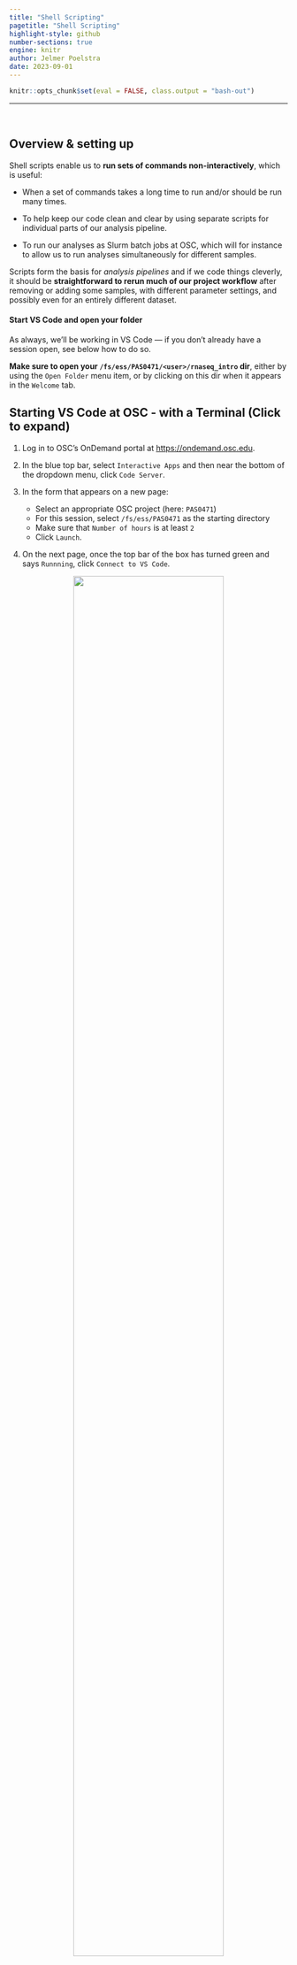 ```yaml
---
title: "Shell Scripting"
pagetitle: "Shell Scripting"
highlight-style: github
number-sections: true
engine: knitr
author: Jelmer Poelstra
date: 2023-09-01
---
```


```r
knitr::opts_chunk$set(eval = FALSE, class.output = "bash-out")
```

-------

<br>

## Overview & setting up {-}

Shell scripts enable us to **run sets of commands non-interactively**,
which is useful:

- When a set of commands takes a long time to run and/or should be run many times.

- To help keep our code clean and clear
  by using separate scripts for individual parts of our analysis pipeline.

- To run our analyses as Slurm batch jobs at OSC,
  which will for instance to allow us to run analyses simultaneously for different samples.

Scripts form the basis for *analysis pipelines* and if we code things cleverly,
it should be **straightforward to rerun much of our project workflow**
after removing or adding some samples, with different parameter settings,
and possibly even for an entirely different dataset. 

#### Start VS Code and open your folder {-}

As always, we'll be working in VS Code &mdash;
if you don't already have a session open, see below how to do so.

**Make sure to open your `/fs/ess/PAS0471/<user>/rnaseq_intro` dir**,
either by using the `Open Folder` menu item,
or by clicking on this dir when it appears in the `Welcome` tab.

:::{.callout-tip collapse="true"}
## Starting VS Code at OSC - with a Terminal (Click to expand)
1. Log in to OSC's OnDemand portal at <https://ondemand.osc.edu>.

2. In the blue top bar, select `Interactive Apps`
   and then near the bottom of the dropdown menu, click `Code Server`.

3. In the form that appears on a new page:
   - Select an appropriate OSC project (here: `PAS0471`)
   - For this session, select `/fs/ess/PAS0471` as the starting directory
   - Make sure that `Number of hours` is at least `2`
   - Click `Launch`.

4. On the next page, once the top bar of the box has turned green
   and says `Runnning`, click `Connect to VS Code`.

<figure><p align="center"><img src=img/osc-code-launch_ed.png width="80%"></p></figure>

5. Open a Terminal by clicking
   &nbsp; {{< fa bars >}} &nbsp; => `Terminal` => `New Terminal`.
   (Or use one of the keyboard shortcuts:
   <kbd>Ctrl</kbd>+<kbd>\`</kbd> (backtick) or
   <kbd>Ctrl</kbd>+<kbd>Shift</kbd>+<kbd>C</kbd>.)

6. In the `Welcome` tab under `Recent`,
   you should see your `/fs/ess/PAS0471/<user>/rnaseq_intro` dir listed:
   click on that to open it.
   Alternatively, use
   &nbsp; {{< fa bars >}} &nbsp; => &nbsp; `File` &nbsp; => &nbsp; `Open Folder`
   to open that dir in VS Code.
:::

:::{.callout-warning collapse="true"}
#### Don't have your own dir with the data? (Click to expand)
If you missed the last session, or deleted your `rnaseq_intro` dir entirely,
run these commands to get a (fresh) copy of all files you should have so far:

```bash
mkdir -p /fs/ess/PAS0471/$USER/rnaseq_intro
cp -r /fs/ess/PAS0471/demo/202307_rnaseq /fs/ess/PAS0471/$USER/rnaseq_intro
```

And if you do have an `rnaseq_intro` dir,
but you want to start over because you moved or removed some of the files
while practicing, then delete the dir before your run the commands above:

```bash
rm -r /fs/ess/PAS0471/$USER/rnaseq_intro
```

You should have at least the following files in this dir:

```.bash-out
/fs/ess/PAS0471/demo/202307_rnaseq
├── data
│   └── fastq
│       ├── ASPC1_A178V_R1.fastq.gz
│       ├── ASPC1_A178V_R2.fastq.gz
│       ├── ASPC1_G31V_R1.fastq.gz
│       ├── ASPC1_G31V_R2.fastq.gz
│       ├── md5sums.txt
│       ├── Miapaca2_A178V_R1.fastq.gz
│       ├── Miapaca2_A178V_R2.fastq.gz
│       ├── Miapaca2_G31V_R1.fastq.gz
│       └── Miapaca2_G31V_R2.fastq.gz
├── metadata
│   └── meta.tsv
└── README.md
│   └── ref
│       ├── GCF_000001405.40.fna
│       ├── GCF_000001405.40.gtf
```
:::

<br>

## A basic shell script

### Our first script

We'll be writing our shell scripts in the editor pane of VS Code.
To create our first one, open a new file in the `VS Code` editor
(&nbsp; {{< fa bars >}} &nbsp; => &nbsp; `File` &nbsp; => &nbsp; `New File`)
and save it as `printname.sh` within the `sandbox` dir
(shell scripts most commonly have the extension `.sh`).

Then, type or paste the following _inside the script_ in your editor pane
(and _not_ in the terminal):

```bash
echo "This script will print a first and a last name"
```

::: {.callout-tip}
#### Auto Save in VS Code

Any changes you make to this and other files in the editor pane should be
immediately, automatically saved by VS Code.
If that's not happening for some reason,
you should see an indication of unsaved changes like a large black dot next to
the script's file name in the editor pane tab header
(if that's the case, see the box below on how to fix this).

::: {.callout-warning collapse="true"}
### Auto Save not happening? (Click to expand)

If the file is not auto-saving, you can always save it manually
(including with <kbd>Ctrl/Cmd</kbd>+<kbd>S</kbd>)
like you would do in other programs.

However, it may be convenient to turn Auto Save on:
press <kbd>Ctrl/Cmd</kbd>+<kbd>Shift</kbd>+<kbd>S</kbd>
to open the Command Palette and type "Auto Save".
You should see an option "**_Toggle Auto Save_**": click on that.
:::
:::

Shell scripts mostly contain the same regular Unix shell (specifically, Bash shell)
code that we have gotten familiar with,
but have so far directly typed in the terminal.
As such,
**our single line with an `echo` command already consitutes a functional shell script!**
One way of running the script is by typing `bash` followed by the path to the script:

```bash
bash sandbox/printname.sh
```
```.bash-out
This script will print a first and a last name
```

That worked! 
Although of course,
the script doesn't yet print any names like it "promises" to do,
but we will add that functionality in a little bit.

First, though, we'll learn about two header lines that are good practice to
add to every shell script.

<br>

### Shebang line

We use a so-called "_shebang_" line as the first line of a script
to **indicate which language our script uses**.
More specifically, this line tell the computer where to find the binary
(executable) that will run our script.
  
Such a line starts with **`#!`**,
basically marking it as a special type of comment.
After that, we provide the location to the relevant program:
in our case Bash (which is the specific type of shell we are using),
which itself is just a program with a binary (executable) file
that is located at `/bin/bash` on Linux and Mac computers.

```sh
#!/bin/bash
```

While not always strictly necessary,
adding a _shebang_ line to every shell script is good practice,
especially when we want to submit our script to OSC's Slurm queue.

<br>

### Shell script settings

Another boilerplate line that is good practice to add to your shell scripts
will change some default Bash settings to safer alternatives.

#### Bad default shell settings {-}

The following two default settings of the Bash shell are bad ideas inside scripts:

**_First_**, as we've seen previously,
when you **reference a variable that does not exist**,
the shell will just replace that with nothing, and will not complain:

```bash
echo "Hello, my name is $myname ..."
```
```.bash-out
Hello, my name is  ...
```

In scripts, this can lead to all sorts of downstream problems,
because you very likely tried and failed to do something with an existing variable
(e.g. you misspelled its name, or forgot to assign it altogether).
Even more problematically,
this can lead to potentially very destructive file removal,
as the box below illustrates.

::: {.callout-warning collapse="true"}
##### Accidental file removal with unset variables (Click to expand)

The shell's default behavior of ignoring (instead of giving an error)
the referencing of unset variables can make you accidentally remove files
as follows &mdash; and this is especially likely to happen inside scripts
where we more commonly use variables and are not working interactively:

- Using a variable,
  we try to remove some temporary files whose names start with `tmp_`:

  ```bash
  temp_prefix="temp_"
  
  rm "$tmp_prefix"*     # DON'T TRY THIS!
  ```

- Using a variable, we try to remove a temporary directory:

  ```bash
  tempdir=output/tmp
  
  rm -r $tmpdir/*      # DON'T TRY THIS!
  ```

:::{.callout-tip collapse="true"}
##### Above, the text specified the _intent_ of the commands. What would have actually happened?
  
In both examples, there is a similar typo: `temp` vs. `tmp`,
which means that we are referencing a (likely) non-existent variable.

- In the first example,
  `rm "$tmp_prefix"*` would have been interpreted as `rm *`,
  because the non-existent variable is simply ignored.
  Therefore, we would have **removed all files in the current working directory**.

- In the second example, along similar lines,
  `rm -rf $tmpdir/*` would have been interpreted as `rm -rf /*`.
  Horrifyingly, this would **attempt to remove the entire filesystem**:
  recall that a leading `/` in a path is a computer's root directory.
  (`-r` makes the removal _recursive_ and `-f` makes _forces_ removal).

:::

Before you get too scared of creating terrible damage,
note that at OSC,
you would not be able to remove any essential files
(and more generally, any files that are not yours unless you've explicitly been
given permission for this),
since you don't have the permissions to do so.
On your own computer,
this could be more genuinely dangerous, though even there,
you would not be able to remove operating system files without specifically
requesting  "admin" rights.

:::

**_Second_**, a Bash script **keeps running after encountering errors**.
That is, if an error is encountered when running, say, line 2 of a script,
any remaining lines in the script will nevertheless be executed.

In the best case, this is a waste of computer resources,
and in worse cases, it can lead to all kinds of unintended consequences.
Additionally, if your script prints a lot of output,
you might not notice an error somewhere in the middle if it doesn't produce
more errors downstream.
But the downstream results from what we at that point might call a
"**zombie script**" can still be completely wrong.

#### Safer settings {-}

The following three settings will make your Bash scripts more robust and safer.
With these settings, **the script terminates[^1] if:**

[^1]: With an appropriate error message

- `set -u` &mdash; An unset (non-existent) variable is referenced.
- `set -e` &mdash; Almost any error occurs.
- `set -o pipefail` &mdash; An error occurs in a shell "pipeline"
  (e.g., `sort | uniq`).

We can change all of these settings in one line in a script:

```bash
set -e -u -o pipefail     # (For in a script - don't run in the terminal)
```

Or even more concisely:

```bash
set -euo pipefail         # (For in a script - don't run in the terminal)
```

<br>

### Adding the header lines to our script

Let's add these lines to our `printname.sh` script,
so it will now contain the following:

```bash
#!/bin/bash
set -euo pipefail

echo "This script will print a first and a last name"
```
  
And let's run it again:

```bash
bash sandbox/printname.sh
```
```.bash-out
This script will print a first and a last name
```

That didn't change anything to the output,
but at least we confirmed that the script still works.

::: {.callout-note collapse="true"}
#### Running the script without using the `bash` command (Click to expand)

Because our script has a _shebang_ line,
we have taken one step towards being able to execute the script without
the `bash` command,
simply using:

```bash
sandbox/printname.sh
```

(Or if the script was in our current working dir, using `./printname.sh`.
In that case the `./` is necessary to make it explicit that we are referring
to a file name:
otherwise, when running just `printname.sh`,
the shell would look for a command or program of that name,
and wouldn't be able to find it.)

However, this would also require us to "make the script executable",
which is beyond the scope of this material.
But I'm mentioning it here because you might see this way of running scripts
being used elsewhere.
:::

<br>

## Command-line arguments for scripts

### Calling a script with arguments

When you call a script to run it,
you can pass command-line arguments to it,
such as a file to operate on.

This is much like when you provide a command like `ls` with arguments:

```bash
# Run ls without arguments:
ls

# Pass 1 filename as an argument to ls:
ls data/sampleA.fastq.gz

# Pass 2 filenames as arguments to ls, separated by spaces:
ls data/sampleA.fastq.gz data/sampleB.fastq.gz

# (No need to run any of this, they are just syntax examples)
```

And here is what it looks like to pass arguments to scripts:

```bash
# Run scripts without any arguments:
bash fastqc.sh                            # (Fictional script)
bash sandbox/printname.sh

# Run scripts with 1 or 2 arguments:
bash fastqc.sh data/sampleA.fastq.gz      # 1 argument, a filename
bash sandbox/printname.sh John Doe        # 2 arguments, strings representing names

# (No need to run any of this, they are just syntax examples)
```

In the next section,
we'll see what happens inside the script with the arguments we pass to it.

<br>

### Placeholder variables

Inside the script,
any command-line arguments that you pass to it are
**automatically available in "placeholder" variables**.
Any first argument will be assigned to the variable **`$1`**,
any second argument will be assigned to **`$2`**,
any third argument will be assigned to **`$3`**, and so on.

:::{.callout-caution collapse="true"}
##### In the calls to fastqc.sh and printname.sh above, what are the placeholder variables and their values? 

- In `bash fastqc.sh data/sampleA.fastq.gz`,
  a single argument, `data/sampleA.fastq.gz`, is passed to the script,
  and will be assigned to `$1`.

- In `bash sandbox/printname.sh John Doe`,
  two arguments are passed to the script:
  the first one (`John`) will be stored in `$1`,
  and the second one (`Doe`) in `$2`.

:::

However, these placeholder variables are not automagically _used_ &mdash;
the arguments passed to a script are **merely made available** in these variables.
So, unless we explicitly include code in the script to _do_ something with
these variables,
nothing else happens. 

Therefore, let's add some code to our `printname.sh` script to "process"
any first and last name that are passed to the script.
For now, our script will simply `echo` the placeholder variables,
so that we can see what happens:

```bash
#!/bin/bash
set -euo pipefail

echo "This script will print a first and a last name"
echo "First name: $1"
echo "Last name: $2"

# (Note: this is a script. Don't enter this directly in your terminal.)
```

Next, we'll _run_ the script, passing the arguments `John` and `Doe`:

```bash
bash sandbox/printname.sh John Doe
```
```.bash-out
This script will print a first and a last name
First name: John
Last name: Doe
```

:::{.exercise}
### On Your Own: Command-line arguments {-}

In each case below, **think about what might happen before you run the script**.
Then, run it, and if you didn't make a successful prediction,
try to figure out what happened instead.

1. Run the script (`sandbox/printname.sh`) without passing arguments to it.
   (Keep in mind that we have the `set -euo pipefail` line in the script.)

2. Deactivate ("comment out") the line with `set` settings
   by inserting a `#` as the first character of that line.
   Then, run the script again without passing arguments to it.

3. Double-quote `John Doe` when you run the script,
   i.e. run `bash sandbox/printname.sh "John Doe"`

To get back to where we were,
remove the `#` you inserted in the script in step 2 above.

:::{.callout-tip collapse="true"}
## Solutions

1. The script will error out because we are referencing variables that don't
   exist: since we didn't pass command-line arguments to the script,
   the `$1` and `$2` have not been set.

```bash
bash sandbox/printname.sh
```

:::{.bash-out}
printname.sh: line 4: $1: unbound variable
:::

2. The script will run in its entirety and not throw any errors,
   because we are now using default Bash settings such that referencing 
   non-existent variables does not throw an error.
   Of course, no names are printed either, since we didn't specify any:

```bash
bash sandbox/printname.sh
```
```.bash-out
echo "First name:"
echo "Last name:"
```

Being commented out, the `set` line should read:

```bash
#set -euo pipefail
```

3. Because we are quoting `"John Doe"`,
   both names are passed _as a single argument_ and both names end up in `$1`,
   the "first name":

```bash
bash sandbox/printname.sh "John Doe"
```
```.bash-out
echo "First name: John Doe"
echo "Last name:"
```

:::
:::

<br>

### Copying placeholders to variables with descriptive names

While you can use the `$1`-style placeholder variables throughout your script,
I find it very useful to copy them to more descriptively named variables
as follows:

```bash
#!/bin/bash
set -euo pipefail

first_name=$1
last_name=$2

echo "This script will print a first and a last name"
echo "First name: $first_name"
echo "Last name: $last_name"

# (Note: this is a script. Don't enter this directly in your terminal.)
```

Using descriptively named variables in your scripts has several advantages.
It will make your script easier to understand for others and for yourself.
It will also make it less likely that you make errors in your script
in which you use the wrong variable in the wrong place.

:::{.callout-note}
## Other variables that are automatically available inside scripts

- `$0` contains the script's file name
- `$#` contains the _number_ of command-line arguments passed to the script
:::

:::{.exercise}

### On Your Own: A script to print a specific line {-}

Write a script that prints a specific line (identified by line number)
from a file.

- Open a new file and save it as `sandbox/printline.sh`
- Start with the _shebang_ and `set` lines
- Your script takes two arguments: a file name (`$1`) and a line number (`$2`) 
- Copy the `$1` and `$2` variables to descriptively named variables
- To print a specific line,
  think how you might combine `head` and `tail` to do this.
  If you're at a loss, feel free to check out the top solution box.
- Test the script by printing line 4 from `metadata/meta.tsv`.

:::{.callout-tip collapse="true"}
## Solution: how to print a specific line number (Click to expand)

For example, to print line 4 of `metadata/meta.tsv` directly:

```bash
head -n 4 metadata/meta.tsv | tail -n 1
```

How this command works:

- `head -n 4 metadata/meta.tsv` will print the first 4 lines of `metadata/meta.tsv`
- We pipe those 4 lines into the `tail` command
- We ask `tail` to just print the last line of its input,
  which will in this case be line 4 of the original input file.
:::

:::{.callout-tip collapse="true"}
## Full solution (Click to expand)

```bash
#!/bin/bash
set -euo pipefail
  
input_file=$1
line_nr=$2

head -n "$line_nr" "$input_file" | tail -n 1
```

To run the script and make it print the 4th line of `meta.tsv`:

```bash
bash sandbox/printline.sh metadata/meta.tsv 4
```
```.bash-out
ASPC1_G31V      ASPC1   G31V
```
:::
:::

<br>

## Script variations and enhancements

In this section,
we will change our `printline.sh` script and a similar small utility script
to **make their behavior more like scripts that run a bioinformatics program**:
the script's _main output will end up in a file_,
but it prints extensive "logging" notes to the screen,
so we can monitor what we're doing.

### A script to serve as a starting point

We've learned that the `head` command prints the first lines of a file,
whereas the `tail` command prints the last lines.
Sometimes it's nice to be able to quickly see "both ends" of a file,
so let's write a little script that can do that for us,
as a starting point for the next few modifications.

Open a new file, save it as `sandbox/headtail.sh`,
and add the following code to it:

```bash
#!/bin/bash
set -euo pipefail

input_file=$1

# Print the first and last 2 lines of a file, separated by a line with "---"
head -n 2 "$input_file"
echo "---"
tail -n 2 "$input_file"

# (Note: this is a script. Don't enter this directly in your terminal.)
```

Next, let's run our `headtail.sh` script:

```bash
bash sandbox/headtail.sh metadata/meta.tsv
```
```.bash-out
sample_id       cell_line       variant
ASPC1_A178V     ASPC1   A178V
---
Miapaca2_G31V   Miapaca2        G31V
Miapaca2_G31V   Miapaca2        G31V
```

<br>

### Redirecting output to a file

So far, the output of our scripts was **printed to screen**:

- In `printname.sh`, we simply `echo`'d, inside sentences,
  the arguments passed to the script.
- In `headtail.sh`, we printed the first and last few lines of a file
  with the `head` and `tail` commands.

All this output was printed to screen because that is the default output
mode of Unix commands,
and this works the same way regardless of whether those commands
are typed and run interactively in the shell, or are run inside a script.

Along those same lines, we have already learned that we can "redirect" output
to a file using `>` (write/overwrite) and `>>` (append) when we run shell commands &mdash; and this, too, works exactly the same way inside a script.

-----

When working with genomics data,
we commonly have **files as input, and new/modified files as output**.
Let's practice with this and
_modify our `headtail.sh` script so that it writes output to a file._

We'll make the following changes:

- We will have the script accept a second argument: the output file name[^8].
  
- We will redirect the output of our `head`, `echo`, and `tail` commands to
  the output file. We'll have to append (using `>>`) in the last two commands.

[^8]: Of course, we _could_ also simply write the output to a predefined
      ("hardcoded") file name such as `out.txt`,
      but in general, it's better practice to keep this flexible via an argument.
  
```bash
#!/bin/bash
set -euo pipefail

input_file=$1
output_file=$2

# Print the first and last 2 lines of a file, separated by a line with "---"
head -n 2 "$input_file" > "$output_file"
echo "---" >> "$output_file"
tail -n 2 "$input_file" >> "$output_file"

# (Note: this is a script. Don't enter this directly in your terminal.)
```

Now we run the script again, this time also passing the name of an _output_ file:

```bash
bash sandbox/headtail.sh metadata/meta.tsv sandbox/samples_headtail.txt
```

The script will no longer print any output to screen,
and our output should instead be in `sandbox/samples_headtail.txt`:

```bash
# Check that the file exists and was just modified:
ls -lh sandbox/samples_headtail.txt
```
```.bash-out
-rw-r--r-- 1 jelmer PAS0471 112 Aug 16 16:45 sandbox/samples_headtail.txt
```

```bash
# Print the contents of the file to screen
cat sandbox/samples_headtail.txt
```
```.bash-out
sample_id       cell_line       variant
ASPC1_A178V     ASPC1   A178V
---
Miapaca2_G31V   Miapaca2        G31V
Miapaca2_G31V   Miapaca2        G31V
```

<br>

### Report what's happening

It is often useful to have your scripts "report" or "log" what is going on.
Let's keep thinking about a script that has one or more files as its main output
(again, like most bioinformatics programs do).
But instead of having no output printed to screen at all,
we'll print some logging output to screen.
For instance:

- At what date and time did we run this script 
- Which arguments were passed to the script
- What are the output files
- Perhaps even summaries of the output.

All of this can help with troubleshooting and record-keeping[^3].
Let's try this with our `headtail.sh` script.

[^3]: We'll see in the upcoming Slurm module that we when
      submit scripts to the OSC queue (rather than running them directly),
      the output of scripts that is normally printed to screen,
      will instead go to a sort of "log" file.
      So, your script's reporting will end up in this file.

```bash
#!/bin/bash
set -euo pipefail

# Copy placeholder variables
input_file=$1
output_file=$2

# Initial logging 
echo "# Starting script headtail.sh" # Print name of script
date                                 # Print date & time
echo "# Input file:   $input_file"
echo "# Output file:  $output_file" 
echo                                 # Empty line to separate initial & final logging

# Print the first and last 2 lines of a file, separated by a line with "---"
head -n 2 "$input_file" > "$output_file"
echo "---" >> "$output_file"
tail -n 2 "$input_file" >> "$output_file"

# Final logging
echo "# Listing the output file:"
ls -lh "$output_file"
echo "# Done with script headtail.sh"
date

# (Note: this is a script. Don't enter this directly in your terminal.)
```

A couple of notes about the lines that were added to the script above:

- Running `date` at the end of the script (as well as at the beginning)
  allows you to check for how long the script ran
  
- Printing the input and output files
  (and the command-line arguments more generally)
  can be particularly useful for troubleshooting

- We printed a "marker line" like `Done with script`,
  indicating that the end of the script was reached.
  This is handy due to our `set` settings:
  **seeing this line printed means that no errors were encountered**.

- I also added some comment lines like "Initial logging" to make the script
  easier to read, and such comments can be made more extensive to really explain
  what is being done.

Let's run the script again:

```bash
bash sandbox/headtail.sh metadata/meta.tsv sandbox/tmp.txt
```
```.bash-out
# Starting script sandbox/headtail.sh
Wed Aug 16 21:12:28 EDT 2023
# Input file:   metadata/meta.tsv
# Output file:  sandbox/tmp.txt

# Listing the output file:
-rw-r--r-- 1 jelmer PAS0471 112 Aug 16 21:12 sandbox/tmp.txt
# Done with script sandbox/headtail.sh
Wed Aug 16 21:12:28 EDT 2023
```

The script printed some details for the output file,
but not its contents.
Let's take a look at the output file, though, to make sure the script worked:

```bash
cat sandbox/tmp.txt
```
```.bash-out
sample_id       cell_line       variant
ASPC1_A178V     ASPC1   A178V
---
Miapaca2_G31V   Miapaca2        G31V
Miapaca2_G31V   Miapaca2        G31V
```

:::{.callout-tip}
## `echo`, `echo`?
The extensive logging output (`echo` statements)
may seem silly for our little `headtail.sh` script,
and it is at some level:
a tiny utility script like this would ideally work much like a regular Unix
shell command, and just print the main output and no logging output.

However, this kind of fairly extensive logging is in fact useful when running
scripts that execute long-running bioinformatics programs,
and can eventually be a time-saver because it makes it easier to spot problems
and helps with record-keeping.
This is especially true for long-running scripts,
or scripts that you often reuse and perhaps share with others.
:::

:::{.exercise}
### On Your Own: A fanciful script {-}
Modify your `printline.sh` script to:

- Redirect the main output (the printed line) to a file
- The name of this output file should not be "hardcoded" in the script,
  but should be passed as an argument to the script,
  like we did above with `headtail.sh`
- Add a bit of logging &mdash; `echo` statements, `date`, etc,
  similar to what we did above with `headtail.sh`
- Add some comments to describe what the code in the script is doing

:::{.callout-note collapse="true"}
## The original `printline.sh` script (Click to expand)

```bash
cat sandbox/printline.sh
```
```.bash-out
#!/bin/bash
set -euo pipefail
  
input_file=$1
line_nr=$2

head -n "$line_nr" "$input_file" | tail -n 1
```
:::

:::{.callout-tip collapse="true"}
## (One possible) solution  (Click to expand)

```bash
#!/bin/bash
set -euo pipefail

# Copy placeholder variables
input_file=$1
output_file=$2
line_nr=$3

# Initial logging 
echo "# Starting script printline.sh"
date
echo "# Input file:   $input_file"
echo "# Output file:  $output_file"
echo "# Line number:  $line_nr"
echo

# Print 1 specific line from the input file and redirect to an output file
head -n "$line_nr" "$input_file" | tail -n 1 > $output_file

# Final logging
echo "# Listing the output file:"
ls -lh "$output_file"
echo "# Done with script printline.sh"
date
```

To run the script with the additional argument:

```bash
bash sandbox/printline.sh metadata/meta.tsv sandbox/meta_line.tsv 4
```
```.bash-out
# Starting script printline.sh
Wed Aug 16 21:27:48 EDT 2023
# Input file:   metadata/meta.tsv
# Output file:  sandbox/meta_line.tsv
# Line number:  4

# Listing the output file:
-rw-r--r-- 1 jelmer PAS0471 22 Aug 16 21:27 sandbox/meta_line.tsv
# Done with script printline.sh
Wed Aug 16 21:27:48 EDT 2023
```

:::
:::
